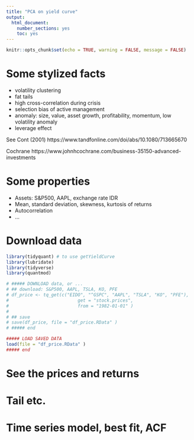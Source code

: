 ```yaml
---
title: "PCA on yield curve"
output: 
  html_document: 
    number_sections: yes
    toc: yes
---
```


```r
knitr::opts_chunk$set(echo = TRUE, warning = FALSE, message = FALSE)
```


# Some stylized facts

- volatility clustering
- fat tails
- high cross-correlation during crisis
- selection bias of active management
- anomaly: size, value, asset growth, profitability, momentum, low volatility anomaly
- leverage effect

See Cont (2001)
https://www.tandfonline.com/doi/abs/10.1080/713665670

Cochrane
https://www.johnhcochrane.com/business-35150-advanced-investments

# Some properties

- Assets: S&P500, AAPL, exchange rate IDR
- Mean, standard deviation, skewness, kurtosis of returns
- Autocorrelation
- ...

# Download data

```r
library(tidyquant) # to use getYieldCurve
library(lubridate)
library(tidyverse)
library(quantmod)

# ##### DOWNLOAD data, or ...
# ## download: S&P500, AAPL, TSLA, KO, PFE
# df_price <- tq_get(c("EIDO", "^GSPC", "AAPL", "TSLA", "KO", "PFE"),
#                          get = "stock.prices",
#                          from = "1982-01-01" )
# 
# ## save
# save(df_price, file = "df_price.RData" )
# ##### end

##### LOAD SAVED DATA
load(file = "df_price.RData" )
##### end

```

# See the prices and returns

# Tail etc.

# Time series model, best fit, ACF
